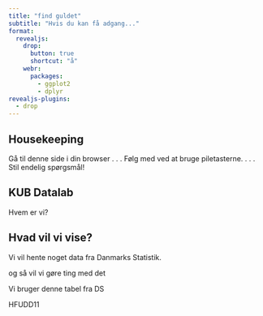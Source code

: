 ```yaml
---
title: "find guldet"
subtitle: "Hvis du kan få adgang..."
format: 
  revealjs:
    drop:
      button: true
      shortcut: "å"
    webr:
      packages:
        - ggplot2
        - dplyr
revealjs-plugins:
  - drop
---
```



## Housekeeping

Gå til denne side i din browser
. . . 
Følg med ved at bruge piletasterne.
. . . 
Stil endelig spørgsmål!


## KUB Datalab

Hvem er vi?

## Hvad vil vi vise?

Vi vil hente noget data fra Danmarks Statistik.

og så vil vi gøre ting med det

Vi bruger denne tabel fra DS

HFUDD11
